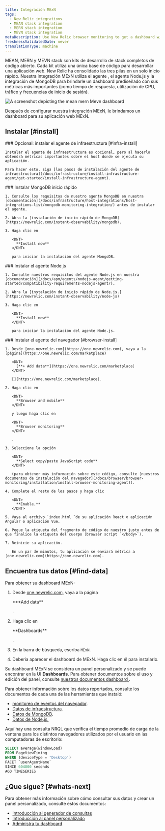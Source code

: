 ```yaml
---
title: Integración MExN
tags:
  - New Relic integrations
  - MEAN stack integration
  - MERN stack integration
  - MEVN stack integration
metaDescription: Use New Relic browser monitoring to get a dashboard with metrics from your MExN stack.
freshnessValidatedDate: never
translationType: machine
---
```


MEAN, MERN y MEVN stack son kits de desarrollo de stack completos de código abierto. Cada kit utiliza una única base de código para desarrollar una aplicación web. New Relic ha consolidado las tres pilas en un solo inicio rápido. Nuestra integración MExN utiliza el agente <InlinePopover type="browser"/>, el agente Node.js y la integración de MongoDB para brindarle un dashboard prediseñado con sus métricas más importantes (como tiempo de respuesta, utilización de CPU, tráfico y frecuencias de inicio de sesión).

<img
  title="Mean Mern Mevn dashboard"
  alt="A screenshot depicting the mean mern Mevn dashboard"
  src="/images/infrastructure_screenshot-full_mean-mern-integration-dashboard.webp"
/>

<figcaption>
  Después de configurar nuestra integración MExN, le brindamos un dashboard para su aplicación web MExN.
</figcaption>

## Instalar [#install]

<Steps>
  <Step>
    ### Opcional: instalar el agente de infraestructura [#infra-install]

    Instalar el agente de infraestructura es opcional, pero al hacerlo obtendrá métricas importantes sobre el host donde se ejecuta su aplicación.

    Para hacer esto, siga [los pasos de instalación del agente de infraestructura](/docs/infrastructure/install-infrastructure-agent/get-started/install-infrastructure-agent).
  </Step>

  <Step>
    ### Instalar MongoDB inicio rápido

    1. Consulte los requisitos de nuestro agente MongoDB en nuestra [documentación](/docs/infrastructure/host-integrations/host-integrations-list/mongodb-monitoring-integration/) antes de instalar el agente.

    2. Abra la [instalación de inicio rápido de MongoDB](https://newrelic.com/instant-observability/mongodb).

    3. Haga clic en

       <DNT>
         **Install now**
       </DNT>

       para iniciar la instalación del agente MongoDB.
  </Step>

  <Step>
    ### Instalar el agente Node.js

    1. Consulte nuestros requisitos del agente Node.js en nuestra [documentación](/docs/apm/agents/nodejs-agent/getting-started/compatibility-requirements-nodejs-agent/).

    2. Abra la [instalación de inicio rápido de Node.js.](https://newrelic.com/instant-observability/node-js)

    3. Haga clic en

       <DNT>
         **Install now**
       </DNT>

       para iniciar la instalación del agente Node.js.
  </Step>

  <Step>
    ### Instalar el agente del navegador [#browser-install]

    1. Desde [one.newrelic.com](https://one.newrelic.com), vaya a la [página](https://one.newrelic.com/marketplace)

       <DNT>
         [**+ Add data**](https://one.newrelic.com/marketplace)
       </DNT>

       [](https://one.newrelic.com/marketplace).

    2. Haga clic en

       <DNT>
         **Browser and mobile**
       </DNT>

       y luego haga clic en

       <DNT>
         **Browser monitoring**
       </DNT>

       .

    3. Seleccione la opción

       <DNT>
         **Select copy/paste JavaScript code**
       </DNT>

       (para obtener más información sobre este código, consulte [nuestros documentos de instalación del navegador](/docs/browser/browser-monitoring/installation/install-browser-monitoring-agent)).

    4. Complete el resto de los pasos y haga clic

       <DNT>
         **Enable.**
       </DNT>

    5. Vaya al archivo `index.html `de su aplicación React o aplicación Angular o aplicación Vue.

    6. Pegue la etiqueta del fragmento de código de nuestro justo antes de que finalice la etiqueta del cuerpo (browser script `</body>`).

    7. Reinicie su aplicación.

       En un par de minutos, tu aplicación se enviará métrica a [one.newrelic.com](https://one.newrelic.com).
  </Step>
</Steps>

## Encuentra tus datos [#find-data]

Para obtener su dashboard MExN:

1. Desde [one.newrelic.com](https://one.newrelic.com), vaya a la página

   <DNT>
     **+Add data**
   </DNT>

   .

2. Haga clic en

   <DNT>
     **Dashboards**
   </DNT>

   .

3. En la barra de búsqueda, escriba `MExN`.

4. Debería aparecer el dashboard de MExN. Haga clic en él para instalarlo.

Su dashboard MExN se considera un panel personalizado y se puede encontrar en la UI <DNT>**Dashboards**</DNT>. Para obtener documentos sobre el uso y edición del panel, consulte [nuestros documentos dashboard ](/docs/query-your-data/explore-query-data/dashboards/introduction-dashboards).

Para obtener información sobre los datos reportados, consulte los documentos de cada una de las herramientas que instaló:

* [monitoreo de eventos del navegador](/docs/data-apis/understand-data/event-data/events-reported-browser-monitoring).
* [Datos de infraestructura](/docs/infrastructure/manage-your-data/data-instrumentation/default-infrastructure-monitoring-data/#infrastructure-events).
* [Datos de MongoDB](/docs/infrastructure/host-integrations/host-integrations-list/mongodb/mongodb-monitoring-integration-new/#find-and-use/).
* [Datos de Node.js.](/docs/apm/agents/nodejs-agent/getting-started/introduction-new-relic-nodejs/)

Aquí hay una consulta NRQL que verifica el tiempo promedio de carga de la ventana para los distintos navegadores utilizados por el usuario en las computadoras de escritorio:

```sql
SELECT average(windowLoad) 
FROM PageViewTiming 
WHERE (deviceType = 'Desktop') 
FACET `userAgentName` 
SINCE 604800 seconds 
AGO TIMESERIES
```

## ¿Que sigue? [#whats-next]

Para obtener más información sobre cómo consultar sus datos y crear un panel personalizado, consulte estos documentos:

* [Introducción al generador de consultas](/docs/query-your-data/explore-query-data/query-builder/introduction-query-builder)
* [Introducción al panel personalizado](/docs/query-your-data/explore-query-data/dashboards/introduction-dashboards)
* [Administra tu dashboard](/docs/query-your-data/explore-query-data/dashboards/manage-your-dashboard)
